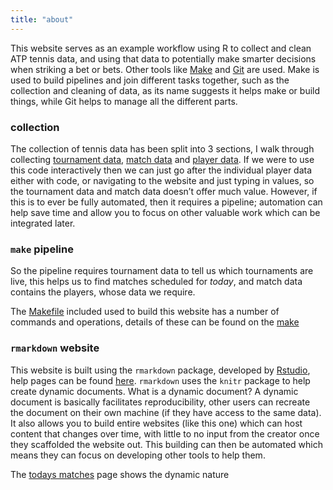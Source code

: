 ```yaml
---
title: "about"
---
```


This website serves as an example workflow using R to collect and clean ATP tennis data, and using that data to potentially make smarter decisions when striking a bet or bets.  Other tools like [Make](https://www.gnu.org/software/make/) and [Git](https://git-scm.com/) are used.  Make is used to build pipelines and join different tasks together, such as the collection and cleaning of data, as its name suggests it helps make or build things, while Git helps to manage all the different parts.

### collection

The collection of tennis data has been split into 3 sections, I walk through collecting [tournament data](tournament-data-collection.html), [match data](match-data-collection.html) and [player data](player-data-collection.html).   If we were to use this code interactively then we can just go after the individual player data either with code, or navigating to the website and just typing in values, so the tournament data and match data doesn't offer much value.  However, if this is to ever be fully automated, then it requires a pipeline; automation can help save time and allow you to focus on other valuable work which can be integrated later.  

### `make` pipeline

So the pipeline requires tournament data to tell us which tournaments are live, this helps us to find matches scheduled for _today_, and match data contains the players, whose data we require.

The [Makefile](https://github.com/durtal/talks/blob/master/traders-conference/example/Makefile) included used to build this website has a number of commands and operations, details of these can be found on the [make](make.html)

### `rmarkdown` website

This website is built using the `rmarkdown` package, developed by [Rstudio](https://www.rstudio.com/), help pages can be found [here](http://rmarkdown.rstudio.com/).  `rmarkdown` uses the `knitr` package to help create dynamic documents.   What is a dynamic document?  A dynamic document is basically facilitates reproducibility, other users can recreate the document on their own machine (if they have access to the same data).  It also allows you to build entire websites (like this one) which can host content that changes over time, with little to no input from the creator once they scaffolded the website out.  This building can then be automated which means they can focus on developing other tools to help them.

The [todays matches](todays-matches.html) page shows the dynamic nature
